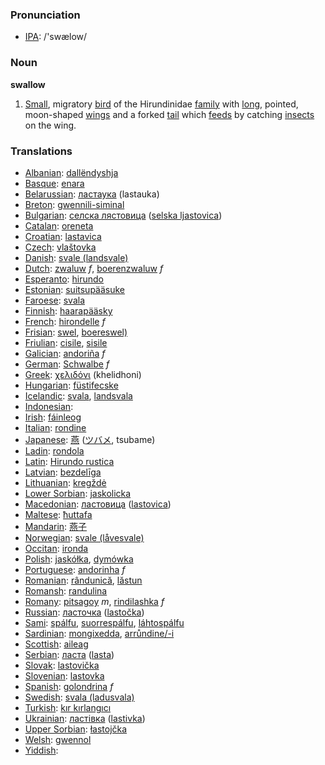 === Pronunciation ===
*[[w:IPA|IPA]]: /'swælow/

=== Noun ===

'''swallow'''

# [[Small]], migratory [[bird]] of the Hirundinidae [[family]] with [[long]], pointed, moon-shaped [[wing]]s and a forked [[tail]] which [[feed]]s by catching [[insect]]s on the wing.

=== Translations ===

*[[Albanian]]: [[dallëndyshja]]
*[[Basque]]: [[enara]]
*[[Belarussian]]: [[ластаука]] (lastauka)
*[[Breton]]: [[gwennili-siminal]]
*[[Bulgarian]]: [[селска лястовица]] ([[selska ljastovica]])
*[[Catalan]]: [[oreneta]]
*[[Croatian]]: [[lastavica]]
*[[Czech]]: [[vlaštovka]]
*[[Danish]]: [[svale (landsvale)]]
*[[Dutch]]: [[zwaluw]] ''f'', [[boerenzwaluw]] ''f''
*[[Esperanto]]: [[hirundo]]
*[[Estonian]]: [[suitsupääsuke]]
*[[Faroese]]: [[svala]]
*[[Finnish]]: [[haarapääsky]]
*[[French]]: [[hirondelle]] ''f''
*[[Frisian]]: [[swel]], [[boereswel)]]
*[[Friulian]]: [[cisile]], [[sisile]]
*[[Galician]]: [[andoriña]] ''f''
*[[German]]: [[Schwalbe]] ''f''
*[[Greek]]: [[χελιδόνι]] '' '' (khelidhoni)
*[[Hungarian]]: [[füstifecske]]
*[[Icelandic]]: [[svala]], [[landsvala]]
*[[Indonesian]]: [[]]
*[[Irish]]: [[fáinleog]]
*[[Italian]]: [[rondine]] '' ''
*[[Japanese]]: [[燕]] ([[ツバメ]], tsubame)
*[[Ladin]]: [[rondola]]
*[[Latin]]: [[Hirundo rustica]] '' ''
*[[Latvian]]: [[bezdelīga]]
*[[Lithuanian]]: [[kregždė]]
*[[Lower Sorbian]]: [[jaskolicka]]
*[[Macedonian]]: [[ластовица]] ([[lastovica]])
*[[Maltese]]: [[ħuttafa]]
*[[Mandarin]]: [[燕子]]
*[[Norwegian]]: [[svale (låvesvale)]]
*[[Occitan]]: [[ironda]]
*[[Polish]]: [[jaskółka]], [[dymówka]] '' ''
*[[Portuguese]]: [[andorinha]] ''f''
*[[Romanian]]: [[rândunică]], [[lăstun]]
*[[Romansh]]: [[randulina]]
*[[Romany]]: [[pitsagoy]] ''m'', [[rindilashka]] ''f''
*[[Russian]]: [[ласточка]] ([[lastočka]]) '' ''
*[[Sami]]: [[spálfu]], [[suorrespálfu]], [[láhtospálfu]]
*[[Sardinian]]: [[mongixedda]], [[arrůndine/-i]]
*[[Scottish]]: [[aileag]]
*[[Serbian]]: [[ласта]] ([[lasta]])
*[[Slovak]]: [[lastovička]]
*[[Slovenian]]: [[lastovka]]
*[[Spanish]]: [[golondrina]] ''f''
*[[Swedish]]: [[svala (ladusvala)]]
*[[Turkish]]: [[kır kırlangıcı]]
*[[Ukrainian]]: [[ластівка]] ([[lastivka]])
*[[Upper Sorbian]]: [[łastojčka]]
*[[Welsh]]: [[gwennol]]
*[[Yiddish]]: [[]]